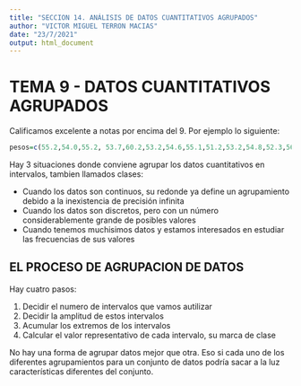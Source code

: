 ```yaml
---
title: "SECCION 14. ANÁLISIS DE DATOS CUANTITATIVOS AGRUPADOS"
author: "VICTOR MIGUEL TERRON MACIAS"
date: "23/7/2021"
output: html_document
---
```


# TEMA 9 - DATOS CUANTITATIVOS AGRUPADOS

Calificamos excelente a notas por encima del 9. Por ejemplo lo siguiente:

```r
pesos=c(55.2,54.0,55.2, 53.7,60.2,53.2,54.6,55.1,51.2,53.2,54.8,52.3,56.9,57.0,55.0,53.5,50.9,55.1,53.6,61.2,59.5,50.3,52.7,60.0)
```

Hay 3 situaciones donde conviene agrupar los datos cuantitativos en intervalos, tambien llamados clases:

* Cuando los datos son continuos, su redonde ya define un agrupamiento debido a la inexistencia de precisión infinita
* Cuando los datos son discretos, pero con un número considerablemente grande de posibles valores
* Cuando tenemos muchisimos datos y estamos interesados en estudiar las frecuencias de sus valores


## EL PROCESO DE AGRUPACION DE DATOS

Hay cuatro pasos:

1. Decidir el numero de intervalos que vamos autilizar
2. Decidir la amplitud de estos intervalos
3. Acumular los extremos de los intervalos
4. Calcular el valor representativo de cada intervalo, su marca de clase

No hay una forma de agrupar datos mejor que otra. Eso si cada uno de los diferentes agrupamientos para un conjunto de datos podría sacar a la luz características diferentes del conjunto.

